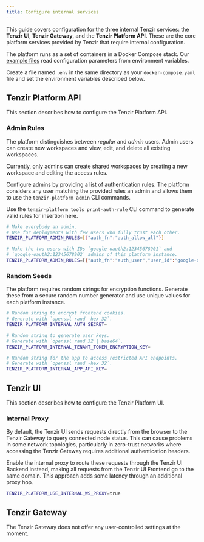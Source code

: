 ```yaml
---
title: Configure internal services
---
```


This guide covers configuration for the three internal Tenzir services: the
**Tenzir UI**, **Tenzir Gateway**, and the **Tenzir Platform API**. These are
the core platform services provided by Tenzir that require internal
configuration.

The platform runs as a set of containers in a Docker Compose stack. Our
[example files](https://github.com/tenzir/platform/tree/main/examples) read
configuration parameters from environment variables.

Create a file named `.env` in the same directory as your `docker-compose.yaml`
file and set the environment variables described below.

## Tenzir Platform API

This section describes how to configure the Tenzir Platform API.

### Admin Rules

The platform distinguishes between _regular_ and _admin_ users. Admin users can
create new workspaces and view, edit, and delete all existing workspaces.

Currently, only admins can create shared workspaces by creating a new workspace
and editing the access rules.

Configure admins by providing a list of authentication rules. The platform
considers any user matching the provided rules an admin and allows them to use
the `tenzir-platform admin` CLI commands.

Use the `tenzir-platform tools print-auth-rule` CLI command to generate valid
rules for insertion here.

```sh
# Make everybody an admin.
# Use for deployments with few users who fully trust each other.
TENZIR_PLATFORM_ADMIN_RULES=[{"auth_fn":"auth_allow_all"}]

# Make the two users with IDs `google-oauth2:12345678901` and
# `google-oauth2:12345678902` admins of this platform instance.
TENZIR_PLATFORM_ADMIN_RULES=[{"auth_fn":"auth_user","user_id":"google-oauth2:12345678901"}, {"auth_fn":"auth_user","user_id":"google-oauth2:12345678902"}]
```

### Random Seeds

The platform requires random strings for encryption functions. Generate these
from a secure random number generator and use unique values for each platform
instance.

```sh
# Random string to encrypt frontend cookies.
# Generate with `openssl rand -hex 32`.
TENZIR_PLATFORM_INTERNAL_AUTH_SECRET=

# Random string to generate user keys.
# Generate with `openssl rand 32 | base64`.
TENZIR_PLATFORM_INTERNAL_TENANT_TOKEN_ENCRYPTION_KEY=

# Random string for the app to access restricted API endpoints.
# Generate with `openssl rand -hex 32`.
TENZIR_PLATFORM_INTERNAL_APP_API_KEY=
```

## Tenzir UI

This section describes how to configure the Tenzir Platform UI.

### Internal Proxy

By default, the Tenzir UI sends requests directly from the browser to the
Tenzir Gateway to query connected node status. This can cause problems in some
network topologies, particularly in zero-trust networks where accessing the
Tenzir Gateway requires additional authentication headers.

Enable the internal proxy to route these requests through the Tenzir UI Backend
instead, making all requests from the Tenzir UI Frontend go to the same domain.
This approach adds some latency through an additional proxy hop.

```sh
TENZIR_PLATFORM_USE_INTERNAL_WS_PROXY=true
```

## Tenzir Gateway

The Tenzir Gateway does not offer any user-controlled settings at the moment.
